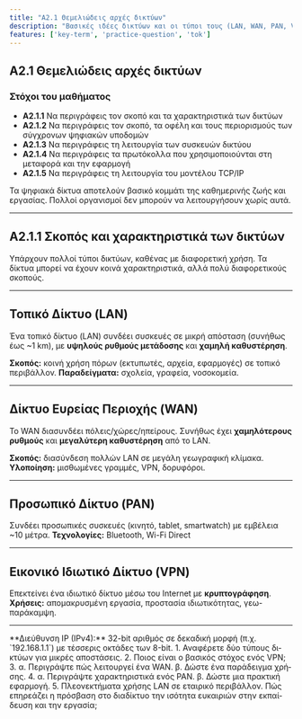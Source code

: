 ```yaml
---
title: "A2.1 Θεμελιώδεις αρχές δικτύων"
description: "Βασικές ιδέες δικτύων και οι τύποι τους (LAN, WAN, PAN, VPN), με βασικούς ορισμούς και ερωτήσεις εξάσκησης."
features: ['key-term', 'practice-question', 'tok']
---
```



<article className="prose prose-lg prose-slate max-w-none">

# A2.1 Θεμελιώδεις αρχές δικτύων

### Στόχοι του μαθήματος

- **A2.1.1** Να περιγράφεις τον σκοπό και τα χαρακτηριστικά των δικτύων
- **A2.1.2** Να περιγράφεις τον σκοπό, τα οφέλη και τους περιορισμούς των σύγχρονων ψηφιακών υποδομών
- **A2.1.3** Να περιγράφεις τη λειτουργία των συσκευών δικτύου
- **A2.1.4** Να περιγράφεις τα πρωτόκολλα που χρησιμοποιούνται στη μεταφορά και την εφαρμογή
- **A2.1.5** Να περιγράφεις τη λειτουργία του μοντέλου TCP/IP

Τα ψηφιακά δίκτυα αποτελούν βασικό κομμάτι της καθημερινής ζωής και εργασίας. Πολλοί οργανισμοί δεν μπορούν να λειτουργήσουν χωρίς αυτά.

---

## A2.1.1 Σκοπός και χαρακτηριστικά των δικτύων

Υπάρχουν πολλοί τύποι δικτύων, καθένας με διαφορετική χρήση. Τα δίκτυα μπορεί να έχουν κοινά χαρακτηριστικά, αλλά πολύ διαφορετικούς σκοπούς.

---

## Τοπικό Δίκτυο (LAN)

Ένα τοπικό δίκτυο (LAN) συνδέει συσκευές σε μικρή απόσταση (συνήθως έως ~1 km), με **υψηλούς ρυθμούς μετάδοσης** και **χαμηλή καθυστέρηση**.

**Σκοπός:** κοινή χρήση πόρων (εκτυπωτές, αρχεία, εφαρμογές) σε τοπικό περιβάλλον.
**Παραδείγματα:** σχολεία, γραφεία, νοσοκομεία.

---

## Δίκτυο Ευρείας Περιοχής (WAN)

Το WAN διασυνδέει πόλεις/χώρες/ηπείρους. Συνήθως έχει **χαμηλότερους ρυθμούς** και **μεγαλύτερη καθυστέρηση** από το LAN.

**Σκοπός:** διασύνδεση πολλών LAN σε μεγάλη γεωγραφική κλίμακα.
**Υλοποίηση:** μισθωμένες γραμμές, VPN, δορυφόροι.

---

## Προσωπικό Δίκτυο (PAN)

Συνδέει προσωπικές συσκευές (κινητό, tablet, smartwatch) με εμβέλεια ~10 μέτρα.
**Τεχνολογίες:** Bluetooth, Wi-Fi Direct

---

## Εικονικό Ιδιωτικό Δίκτυο (VPN)

Επεκτείνει ένα ιδιωτικό δίκτυο μέσω του Internet με **κρυπτογράφηση**.
**Χρήσεις:** απομακρυσμένη εργασία, προστασία ιδιωτικότητας, γεω-παράκαμψη.

---

<KeyTerm lang="el">
**Διεύθυνση IP (IPv4):** 32-bit αριθμός σε δεκαδική μορφή (π.χ. `192.168.1.1`) με τέσσερις οκτάδες των 8-bit.
</KeyTerm>

<PracticeQuestion lang="el">
1. Αναφέρετε δύο τύπους δικτύων για μικρές αποστάσεις.
2. Ποιος είναι ο βασικός στόχος ενός VPN;
3. α. Περιγράψτε πώς λειτουργεί ένα WAN. β. Δώστε ένα παράδειγμα χρήσης.
4. α. Περιγράψτε χαρακτηριστικά ενός PAN. β. Δώστε μια πρακτική εφαρμογή.
5. Πλεονεκτήματα χρήσης LAN σε εταιρικό περιβάλλον.
</PracticeQuestion>

<TOKBox lang="el">
Πώς επηρεάζει η πρόσβαση στο διαδίκτυο την ισότητα ευκαιριών στην εκπαίδευση και την εργασία;
</TOKBox>

</article>
